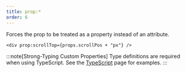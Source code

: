 ```yaml
---
title: prop:*
order: 6
---
```


Forces the prop to be treated as a property instead of an attribute.

```tsx
<div prop:scrollTop={props.scrollPos + "px"} />
```

:::note[Strong-Typing Custom Properties]
Type definitions are required when using TypeScript.
See the [TypeScript](/configuration/typescript#forcing-properties-and-custom-attributes) page for examples.
:::
